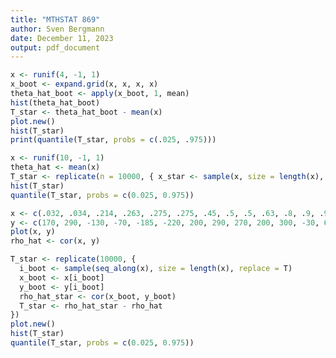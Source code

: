 ```yaml
---
title: "MTHSTAT 869"
author: Sven Bergmann
date: December 11, 2023
output: pdf_document
---
```

```r
x <- runif(4, -1, 1)
x_boot <- expand.grid(x, x, x, x)
theta_hat_boot <- apply(x_boot, 1, mean)
hist(theta_hat_boot)
T_star <- theta_hat_boot - mean(x)
plot.new()
hist(T_star)
print(quantile(T_star, probs = c(.025, .975)))
```
```r
x <- runif(10, -1, 1)
theta_hat <- mean(x)
T_star <- replicate(n = 10000, { x_star <- sample(x, size = length(x), replace = T); theta_hat_star <- mean(x_star); T_star <- theta_hat_star - theta_hat })
hist(T_star)
quantile(T_star, probs = c(0.025, 0.975))
```
```r
x <- c(.032, .034, .214, .263, .275, .275, .45, .5, .5, .63, .8, .9, .9, .9, .9, 1.0, 1.1, 1.1, 1.4, 1.7, 2.0, 2.0, 2.0, 2.0)
y <- c(170, 290, -130, -70, -185, -220, 200, 290, 270, 200, 300, -30, 650, 150, 500, 920, 450, 500, 500, 960, 500, 850, 800, 1090)
plot(x, y)
rho_hat <- cor(x, y)

T_star <- replicate(10000, {
  i_boot <- sample(seq_along(x), size = length(x), replace = T)
  x_boot <- x[i_boot]
  y_boot <- y[i_boot]
  rho_hat_star <- cor(x_boot, y_boot)
  T_star <- rho_hat_star - rho_hat
})
plot.new()
hist(T_star)
quantile(T_star, probs = c(0.025, 0.975))
```

